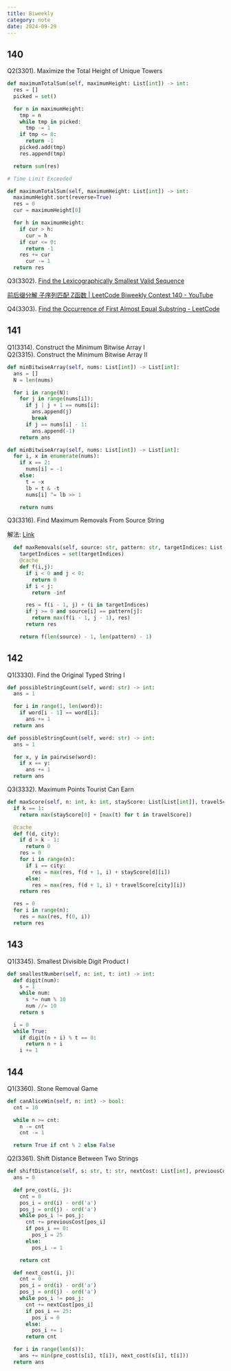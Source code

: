---
title: Biweekly
category: note
date: 2024-09-29
---

## 140

Q2(3301). Maximize the Total Height of Unique Towers

```py
def maximumTotalSum(self, maximumHeight: List[int]) -> int:
  res = []
  picked = set()

  for n in maximumHeight:
    tmp = n
    while tmp in picked:
      tmp -= 1
    if tmp <= 0:
      return -1
    picked.add(tmp)
    res.append(tmp)

  return sum(res)

# Time Limit Exceeded
```

```py
def maximumTotalSum(self, maximumHeight: List[int]) -> int:
  maximumHeight.sort(reverse=True)
  res = 0
  cur = maximumHeight[0]

  for h in maximumHeight:
    if cur > h:
      cur = h
    if cur <= 0:
      return -1
    res += cur
      cur -= 1
  return res
```

Q3(3302). [Find the Lexicographically Smallest Valid Sequence](https://leetcode.com/contest/biweekly-contest-140/problems/find-the-lexicographically-smallest-valid-sequence/)

[前后缀分解 子序列匹配 Z函数 | LeetCode Biweekly Contest 140 - YouTube](https://www.youtube.com/watch?v=vej0IdBZVw4)

Q4(3303). [Find the Occurrence of First Almost Equal Substring - LeetCode](https://leetcode.com/contest/biweekly-contest-140/problems/find-the-occurrence-of-first-almost-equal-substring/)

## 141

Q1(3314). Construct the Minimum Bitwise Array I\
Q2(3315). Construct the Minimum Bitwise Array II

```py
def minBitwiseArray(self, nums: List[int]) -> List[int]:
  ans = []
  N = len(nums)

  for i in range(N):
    for j in range(nums[i]):
      if j | j + 1 == nums[i]:
        ans.append(j)
        break
      if j == nums[i] - 1:
        ans.append(-1)
    return ans
```

```py
def minBitwiseArray(self, nums: List[int]) -> List[int]:
  for i, x in enumerate(nums):
    if x == 2:
      nums[i] = -1
    else:
      t = ~x
      lb = t & -t
      nums[i] ^= lb >> 1

    return nums
```

Q3(3316). Find Maximum Removals From Source String

解法: [Link](https://youtu.be/FiyBib0yJpc?t=776)

```py
  def maxRemovals(self, source: str, pattern: str, targetIndices: List[int]) -> int:
    targetIndices = set(targetIndices)
    @cache
    def f(i,j):
      if i < 0 and j < 0:
        return 0
      if i < j:
        return -inf

      res = f(i - 1, j) + (i in targetIndices)
      if j >= 0 and source[i] == pattern[j]:
        return max(f(i - 1, j - 1), res)
      return res

    return f(len(source) - 1, len(pattern) - 1)
```

## 142

Q1(3330). Find the Original Typed String I

```py
def possibleStringCount(self, word: str) -> int:
  ans = 1

  for i in range(1, len(word)):
    if word[i - 1] == word[i]:
      ans += 1
  return ans
```

```py
def possibleStringCount(self, word: str) -> int:
  ans = 1

  for x, y in pairwise(word):
    if x == y:
      ans += 1
  return ans
```

Q3(3332). Maximum Points Tourist Can Earn

```py
def maxScore(self, n: int, k: int, stayScore: List[List[int]], travelScore: List[List[int]]) -> int:
  if k == 1:
    return max(stayScore[0] + [max(t) for t in travelScore])

  @cache
  def f(d, city):
    if d > k - 1:
      return 0
    res = 0
    for i in range(n):
      if i == city:
        res = max(res, f(d + 1, i) + stayScore[d][i])
      else:
        res = max(res, f(d + 1, i) + travelScore[city][i])
    return res

  res = 0
  for i in range(n):
    res = max(res, f(0, i))
  return res
```

## 143

Q1(3345). Smallest Divisible Digit Product I

```py
def smallestNumber(self, n: int, t: int) -> int:
  def digit(num):
    s = 1
    while num:
      s *= num % 10
      num //= 10
    return s

  i = 0
  while True:
    if digit(n + i) % t == 0:
      return n + i
    i += 1
```

## 144

Q1(3360). Stone Removal Game

```py
def canAliceWin(self, n: int) -> bool:
  cnt = 10

  while n >= cnt:
    n -= cnt
    cnt -= 1

  return True if cnt % 2 else False
```

Q2(3361). Shift Distance Between Two Strings

```py
def shiftDistance(self, s: str, t: str, nextCost: List[int], previousCost: List[int]) -> int:
  ans = 0

  def pre_cost(i, j):
    cnt = 0
    pos_i = ord(i) - ord('a')
    pos_j = ord(j) - ord('a')
    while pos_i != pos_j:
      cnt += previousCost[pos_i]
      if pos_i == 0:
        pos_i = 25
      else:
        pos_i -= 1

    return cnt

  def next_cost(i, j):
    cnt = 0
    pos_i = ord(i) - ord('a')
    pos_j = ord(j) - ord('a')
    while pos_i != pos_j:
      cnt += nextCost[pos_i]
      if pos_i == 25:
        pos_i = 0
      else:
        pos_i += 1
      return cnt

  for i in range(len(s)):
    ans += min(pre_cost(s[i], t[i]), next_cost(s[i], t[i]))
  return ans
```

